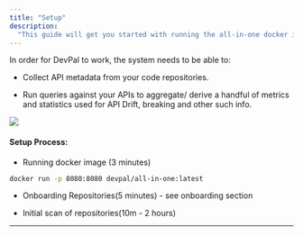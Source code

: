 ```yaml
---
title: "Setup"
description:
  "This guide will get you started with running the all-in-one docker image"
---
```


In order for DevPal to work, the system needs to be able to:

- Collect API metadata from your code repositories.

- Run queries against your APIs to aggregate/ derive a handful of metrics and
  statistics used for API Drift, breaking and other such info.

![](/images/devpal/introduction/image.png)

#### Setup Process:

- Running docker image (3 minutes)

```bash
docker run -p 8080:8080 devpal/all-in-one:latest
```

- Onboarding Repositories(5 minutes) - see onboarding section

- Initial scan of repositories(10m - 2 hours)

---
